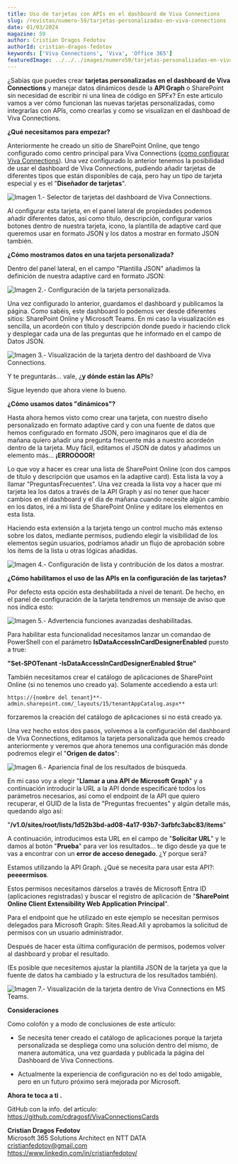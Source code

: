 ---
title: Uso de tarjetas con APIs en el dashboard de Viva Connections
slug: /revistas/numero-59/tarjetas-personalizadas-en-viva-connections
date: 01/03/2024
magazine: 59
author: Cristian Dragos Fedotov
authorId: cristian-dragos-fedotov
keywords: ['Viva Connections', 'Viva', 'Office 365']
featuredImage: ../../../images/numero59/tarjetas-personalizadas-en-viva-connections/image1.png
---
¿Sabías que puedes crear **tarjetas personalizadas en el dashboard de
Viva Connections** y manejar datos dinámicos desde la **API Graph** o
SharePoint sin necesidad de escribir ni una línea de código en SPFx? En
este articulo vamos a ver cómo funcionan las nuevas tarjetas
personalizadas, como integrarlas con APIs, como crearlas y como se
visualizan en el dashboad de Viva Connections.

**¿Qué necesitamos para empezar?**

Anteriormente he creado un sitio de SharePoint Online, que tengo
configurado como centro principal para Viva Connections ([como
configurar Viva
Connections](https://learn.microsoft.com/es-es/viva/connections/set-up-admin-center)).
Una vez configurado lo anterior tenemos la posibilidad de usar el
dashboard de Viva Connections, pudiendo añadir tarjetas de diferentes
tipos que están disponibles de caja, pero hay un tipo de tarjeta
especial y es el "**Diseñador de tarjetas**".

![Imagen 1.- Selector de tarjetas del dashboard de Viva Connections.](../../../images/numero59/tarjetas-personalizadas-en-viva-connections/image1.png)


Al configurar esta tarjeta, en el panel lateral de propiedades podemos
añadir diferentes datos, así como título, descripción, configurar varios
botones dentro de nuestra tarjeta, icono, la plantilla de adaptive card
que queremos usar en formato JSON y los datos a mostrar en formato JSON
también.

**¿Cómo mostramos datos en una tarjeta personalizada?**

Dentro del panel lateral, en el campo "Plantilla JSON" añadimos la
definición de nuestra adaptive card en formato JSON:

![Imagen 2.- Configuración de la tarjeta personalizada.](../../../images/numero59/tarjetas-personalizadas-en-viva-connections/image2.png)



Una vez configurado lo anterior, guardamos el dashboard y publicamos la
página. Como sabéis, este dashboard lo podemos ver desde diferentes
sitios: SharePoint Online y Microsoft Teams. En mi caso la visualización
es sencilla, un acordeón con título y descripción donde puedo ir
haciendo click y desplegar cada una de las preguntas que he informado en
el campo de Datos JSON.

![Imagen 3.- Visualización de la tarjeta dentro del dashboard de Viva Connections.](../../../images/numero59/tarjetas-personalizadas-en-viva-connections/image3.png)



Y te preguntarás... vale, ¿**y dónde están las APIs**?

Sigue leyendo que ahora viene lo bueno.

**¿Cómo usamos datos "dinámicos"?**

Hasta ahora hemos visto como crear una tarjeta, con nuestro diseño
personalizado en formato adaptive card y con una fuente de datos que
hemos configurado en formato JSON, pero imaginaros que el día de mañana
quiero añadir una pregunta frecuente más a nuestro acordeón dentro de la
tarjeta. Muy fácil, editamos el JSON de datos y añadimos un elemento
más... **¡ERROOOOR!**

Lo que voy a hacer es crear una lista de SharePoint Online (con dos
campos de título y descripción que usamos en la adaptive card). Esta
lista la voy a llamar "PreguntasFrecuentes". Una vez creada la lista voy
a hacer que mi tarjeta lea los datos a través de la API Graph y así no
tener que hacer cambios en el dashboard y el día de mañana cuando
necesite algún cambio en los datos, iré a mi lista de SharePoint Online
y editare los elementos en esta lista.

Haciendo esta extensión a la tarjeta tengo un control mucho más extenso
sobre los datos, mediante permisos, pudiendo elegir la visibilidad de
los elementos según usuarios, podríamos añadir un flujo de aprobación
sobre los ítems de la lista u otras lógicas añadidas.

![Imagen 4.- Configuración de lista y contribución de los datos a mostrar.](../../../images/numero59/tarjetas-personalizadas-en-viva-connections/image4.png)



**¿Cómo habilitamos el uso de las APIs en la configuración de las
tarjetas?**

Por defecto esta opción esta deshabilitada a nivel de tenant. De hecho,
en el panel de configuración de la tarjeta tendremos un mensaje de aviso
que nos indica esto:

![Imagen 5.- Advertencia funciones avanzadas deshabilitadas.](../../../images/numero59/tarjetas-personalizadas-en-viva-connections/image5.png)



Para habilitar esta funcionalidad necesitamos lanzar un comandao de
PowerShell con el parámetro **IsDataAccessInCardDesignerEnabled** puesto
a true:

**"Set-SPOTenant -IsDataAccessInCardDesignerEnabled $true"**

También necesitamos crear el catálogo de aplicaciones de SharePoint
Online (si no tenemos uno creado ya). Solamente accediendo a esta url:

```
https://{nombre del tenant}**-admin.sharepoint.com/_layouts/15/tenantAppCatalog.aspx**
```

forzaremos la creación del catálogo de aplicaciones si no está creado
ya.

Una vez hecho estos dos pasos, volvemos a la configuración del dashboard
de Viva Connections, editamos la tarjeta personalizada que hemos creado
anteriormente y veremos que ahora tenemos una configuración más donde
podremos elegir el "**Origen de datos**":

![Imagen 6.- Apariencia final de los resultados de búsqueda.](../../../images/numero59/tarjetas-personalizadas-en-viva-connections/image6.png)



En mi caso voy a elegir "**Llamar a una API de Microsoft Graph**" y a
continuación introducir la URL a la API donde especificaré todos los
parámetros necesarios, así como el endpoint de la API que quiero
recuperar, el GUID de la lista de "Preguntas frecuentes" y algún detalle
más, quedando algo así:

"**/v1.0/sites/root/lists/1d52b3bd-ad08-4a17-93b7-3afbfc3abc83/ítems**"

A continuación, introducimos esta URL en el campo de "**Solicitar URL**"
y le damos al botón "**Prueba**" para ver los resultados... te digo
desde ya que te vas a encontrar con un **error de acceso denegado**. ¿Y
porque será?

Estamos utilizando la API Graph. ¿Qué se necesita para usar esta API?:
**peeeermisos**.

Estos permisos necesitamos dárselos a través de Microsoft Entra ID
(aplicaciones registradas) y buscar el registro de aplicación de
"**SharePoint Online Client Extensibility Web Application Principal**".

Para el endpoint que he utilizado en este ejemplo se necesitan permisos
delegados para Microsoft Graph: Sites.Read.All y aprobamos la solicitud
de permisos con un usuario administrador.

Después de hacer esta última configuración de permisos, podemos volver
al dashboard y probar el resultado.

(Es posible que necesitemos ajustar la plantilla JSON de la tarjeta ya
que la fuente de datos ha cambiado y la estructura de los resultados
también).

![Imagen 7.- Visualización de la tarjeta dentro de Viva Connections en MS Teams.](../../../images/numero59/tarjetas-personalizadas-en-viva-connections/image7.png)



**Consideraciones**

Como colofón y a modo de conclusiones de este artículo:

-   Se necesita tener creado el catálogo de aplicaciones porque la
    tarjeta personalizada se despliega como una solución dentro del
    mismo, de manera automática, una vez guardada y publicada la página
    del Dashboard de Viva Connections.

-   Actualmente la experiencia de configuración no es del todo amigable,
    pero en un futuro próximo será mejorada por Microsoft.

**Ahora te toca a ti .**

GitHub con la info. del articulo:
https://github.com/cdragosf/VivaConnectionsCards

**Cristian Dragos Fedotov** <br />
Microsoft 365 Solutions Architect en NTT DATA  <br />
cristianfedotov@gmail.com <br />
https://www.linkedin.com/in/cristianfedotov/
